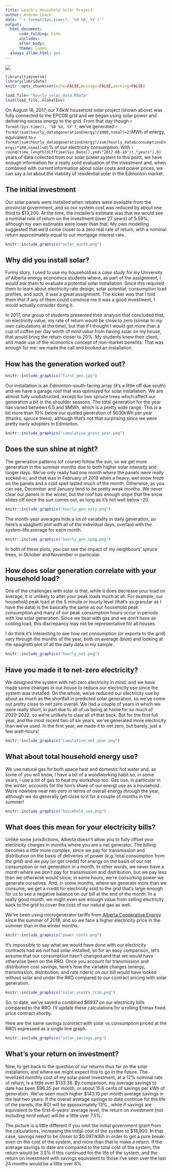 ```yaml
---
title: Leach's Household Solar Project
author: Andrew Leach
date: "`r format(Sys.time(), '%d %B, %Y')`"
output:
  html_document:
      code_folding: hide
      includes:
      after_body: 
      theme: lumen
  always_allow_html: yes
---
```



<a href="banner.png" target="_blank">
  <img border="0" align="center"  src="banner.png"/>
</a>

```r
library(tidyverse)
library(lubridate)
knitr::opts_chunk$set(echo=FALSE,message=FALSE,warning=FALSE)

```



```r
load_file<-"hourly_solar_data.RData"
load(load_file,.GlobalEnv) 
```


On August 16, 2017, our 7.6kW household solar project (shown above) was fully connected to the EPCOR grid and we began using solar power and delivering excess energy to the grid. From that day though `r format(Sys.time(), '%B %d, %Y')`, we've generated `r format(sum(hourly_data$generationEnergy)/1000,nsmall=2)`MWh of energy, equivalent to `r format(sum(hourly_data$generationEnergy)/sum(hourly_data$consumptionEnergy)*100,nsmall=0)`% of our electricity consumption. With `r round(time_length(difftime(Sys.Date(),ymd("2017-08-16")),"years"),0)` years of data collected from our solar power system to this point, we have enough information for a really solid evaluation of the investment and, when combined with current information about solar costs and power prices, we can say a lot about the viability of residential solar in the Edmonton market.

## The initial investment

Our solar panels were installed when rebates were available from the provincial government, and so our system cost was reduced by about one third to $13,200. At the time, the installer's estimate was that we would see a nominal rate of return on the investment (over 27 years) of 5.59%, although my own estimates were lower than that. My own modelling suggested that we'd come closer to a zero real rate of return, with a nominal return approximately equal to our mortgage interest rate.



```r
knitr::include_graphics("solar_quote.png")
```


## Why did you install solar?

Funny story. I used to use my household as a *case study* for my University of Alberta energy economics students where, as part of the assignment, I would ask them to evaluate a potential solar installation. Since this required them to learn about electricity rate design, solar potential, consumption load profiles, and such, it was a great assignment. The kicker was that I told them that if any of them could convince me it was a good investment, I would actually consider doing it.

In 2017, one group of students presented their analysis that concluded that, on electricity value, my rate of return would be close to zero (similar to my own calculations at the time), but that if I thought I would get more than a cup of coffee per day worth of *nerd value* from having solar on my house, that would bring the return closer to 20%. My students knew their client, and made use of the economics concept of non-market benefits. That was enough for me: we made the call and booked an installation.


## How has the generation worked out?

```r
knitr::include_graphics("first_gen.jpg")
```


Our installation is an *Edmonton-south*-facing array (it's a little off due south) and we have a garage roof that was optimized for solar installation. We are almost fully unobstructed, except for two spruce trees which affect our generation a bit in the shoulder seasons. The total generation for the year has varied between 6.5 and 8MWh, which is a pretty wide range. This is a bit more than 10% below our quoted generation of 9030kWh per year (thanks, spruce trees), although that's not that surprising since we were pretty early adopters in Edmonton.

```r
knitr::include_graphics("cumulative_gross_year.png")
```

## Does the sun shine at night?

The generation patterns (of course) follow the sun, so we get more generation in the summer months due to both higher solar intensity and longer days. We've only really had one month where the panels were really socked-in, and that was in February of 2019 when a heavy, wet snow froze on the panels and a cold spell lasted much of the month. Otherwise, as you can see, December and January tend to be pretty weak months. We never clear our panels in the winter, but the roof has enough slope that the snow slides off once the sun comes out, as long as it's not well below -20. 

```r
knitr::include_graphics("hourly_gen_only.png")
```


The month-year averages hide a lot of variability in daily generation, so here's a spaghetti plot with all of the individual days, overlaid with the system-life average for each month.

```r
knitr::include_graphics("hourly_gen_spag.png")
```

In both of these plots, you can see the impact of my neighbours' spruce trees, in October and November in particular.

## How does solar generation correlate with your household load?

One of the challenges with solar is that, while it does decrease your load on average, it is unlikely to alter your peak loads much at all. For example, our household peak load at the 5 minute or hourly level (that's as granular as I have the data) is the basically the same as our household peak consumption and many of our peak consumption hours occur in periods with low solar generation. Since we heat with gas and we don't have air cooling load, this discrepancy may not be representative for all houses.

I do think it's interesting to see how net consumption (or exports to the grid) vary through the months of the year, both on average (blue) and looking at the spaghetti plot of all the daily data in my sample.

```r
knitr::include_graphics("hourly_net.png")
```


## Have you made it to net-zero electricity?

We designed the system with net-zero electricity in mind, and we have made some changes in our house to reduce our electricity use since the system was installed. On the whole, we've reduced our electricity use by about as much as the shortfall in predicted solar generation, so we've come out pretty close to net zero overall. We had a couple of years in which we were really short, in part due to all of us being at home for so much of 2020-2022, so we're unlikely to claw all of that back. But for the first full year, and the most recent two of six years, we've generated more electricity than we've used. In the first year, we made it to net zero, but barely, just a few watt-hours!

```r
knitr::include_graphics("cumulative_net_year.png")
```


## What about total household energy use?

We use natural gas for both space heat and domestic hot water and, as some of you will know, I have a bit of a woodworking habit so, in some years, I use a lot of gas to heat my workshop too. Gas use, in particular in the winter, accounts for the lion's share of our energt use as a household. We're nowhere near net-zero in terms of overall energy through the year, although we do generally get close to it for a couple of months in the summer!

```r
knitr::include_graphics("household_use.png")
```


## What does this mean for your electricity bills?

Unlike some jurisdictions, Alberta doesn't allow you to fully offset your electricity charges in months where you are a net generator. The billing becomes a little more complex, since we pay for transmission and distribution on the basis of deliveries of power (e.g. total consumption from *the grid*) and we pay (or get credit) for energy on the basis of our net consumption or net generation in a month. In other words, we never have a month where we don't pay for transmission and distribution, but we pay less than we otherwise would since, in some hours, we're consuming power we generate ourselves. And, in some months, where we generate more than we consume, we get a credit for electricity sold to the grid that's large enough for us to see a negative balance on our bill at the end of the month. In a really good month, we might even see enough value from selling electricity back to the grid to cover the cost of our natural gas as well.

We've been using microgenerator tariffs from [Alberta Cooperative Energy](https://www.acenergy.ca/) since the summer of 2018, and so we face a higher electricity price in the summer than in the winter months. 

```r
knitr::include_graphics("power_costs.png")
```

It's impossible to say what we would have done with our electricity contracts had we not had solar installed, so for an easy comparison, let's assume that our consumption hasn't changed and that we would have otherwise been on the RRO. Once you account for transmission and distribution cost savings, here's how the variable charges (energy, transmission, distribution, and rate riders) on our bill would have looked without solar and under the RRO compared to our contract pricing with solar generation.


```r
knitr::include_graphics("solar_vcosts_trim.png")
```

So, to date, we've saved a combined $6937 on our electricity bills compared to the RRO. I'll update these calculations for a rolling Enmax fixed price contract shortly.

Here are the same savings (contract with solar vs consumption priced at the RRO) expressed as a single line graph.

```r
knitr::include_graphics("solar_savings.png")
```


## What's your return on investment?

Now, to get back to the question of our returns thus far on the solar installation, and where we might expect this to go in the future. The levelized monthly cost of my solar panel investment, at a 12% nominal rate of return, is a little over \$133.38. By comparison, my average savings to date has been \$96.35 per month, or about 15.6 cents of savings per kWh of generation. We've seen much higher $143.10 per month average savings in the last two years. If the overall average savings to date continue for the life of the panels, the ROI will be approximately 13% , while if savings are equivalent to the first-6-years' average level, the return on investment (not including *nerd value*) will be a little over 7.5%.


The picture is a little different if you omit the initial government grant from the calculations, increasing the initial cost of the system to \$18,900. In that case, savings need to be closer to $0.097/kWh in order to get a pure break-even on the cost of the system, and more than that to make a return. If the average savings to date are compared to the total cost of the system, the return would be 3.5% if this continued for the life of the system, and the return on investment with savings equivalent to those I've seen over the last 24 months would be a little over 8%.



